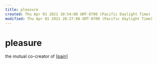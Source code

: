 ```yaml
---
title: pleasure
created: Thu Apr 01 2021 10:54:08 GMT-0700 (Pacific Daylight Time)
modified: Thu Apr 01 2021 20:27:08 GMT-0700 (Pacific Daylight Time)
---
```


# pleasure

the mutual co-creator of [[pain]]

[//begin]: # "Autogenerated link references for markdown compatibility"
[pain]: pain "Pain"
[//end]: # "Autogenerated link references"
